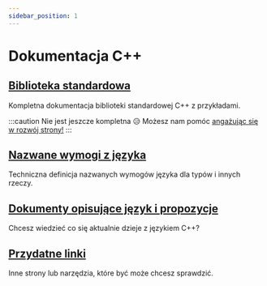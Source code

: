 ```yaml
---
sidebar_position: 1
---
```


# Dokumentacja C++


<NotFinished />

## [Biblioteka standardowa](std/index)

Kompletna dokumentacja biblioteki standardowej C++ z przykładami.

:::caution
Nie jest jeszcze kompletna 😥
Możesz nam pomóc [angażując się w rozwój strony!](github.com/PoetaKodu/CppLangNew/main/CONTRIBUTING.md)
:::

## [Nazwane wymogi z języka](named_req/index)

Techniczna definicja nazwanych wymogów języka dla typów i innych rzeczy.

## [Dokumenty opisujące język i propozycje](papers/index)

Chcesz wiedzieć co się aktualnie dzieje z językiem C++?

## [Przydatne linki](useful_links)

Inne strony lub narzędzia, które być może chcesz sprawdzić.